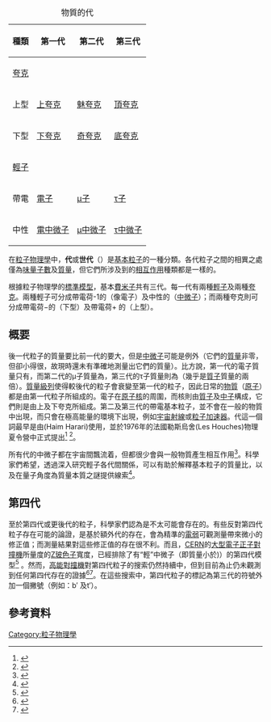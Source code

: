 {{NoteTA|G1=物理学}}
{| class="wikitable" style="text-align:center; float:right; margin:0em 0em 0em 1em;"
|+物質的代
|-
! 種類
! 第一代
! 第二代
! 第三代
|-
! colspan="4"| [[夸克|夸克]]
|-
! 上型
| [[上夸克|上夸克]]
| [[魅夸克|魅夸克]]
| [[頂夸克|頂夸克]]
|-
! 下型
| [[下夸克|下夸克]]
| [[奇夸克|奇夸克]]
| [[底夸克|底夸克]]
|-
! colspan="4"| [[輕子|輕子]]
|-
! 帶電
| [[電子|電子]]
| [[μ子|μ子]]
| [[τ子|τ子]]
|-
! 中性
| [[電中微子|電中微子]]
| [[μ中微子|μ中微子]]
| [[τ中微子|τ中微子]]
|}

在[[粒子物理學|粒子物理學]]中，'''代'''或'''世代'''（{{lang-en|Generation}}）是[[基本粒子|基本粒子]]的一種分類。各代粒子之間的相異之處僅為[[味_(粒子物理學)|味]][[量子數|量子數]]及[[質量|質量]]，但它們所涉及到的[[基本相互作用|相互作用]]種類都是一樣的。

根據粒子物理學的[[標準模型|標準模型]]，基本[[費米子|費米子]]共有三代。每一代有兩種[[輕子|輕子]]及兩種[[夸克|夸克]]。兩種輕子可分成帶電荷-1的（像電子）及中性的（[[中微子|中微子]]）；而兩種夸克則可分成帶電荷−{{frac|1|3}}的（下型）及帶電荷+{{frac|2|3}} 的（上型）。

==概要==
後一代粒子的質量要比前一代的要大，但是[[中微子|中微子]]可能是例外（它們的[[中微子#质量|質量]]非零，但卻小得很，故現時還未有準確地測量出它們的質量）。比方說，第一代的電子質量只有{{val|0.511|ul=MeV/c2}}，而第二代的μ子質量為{{val|106|u=MeV/c2}}，第三代的τ子質量則為{{val|1777|u=MeV/c2}}（幾乎是[[質子|質子]]質量的兩倍）。[[質量級列|質量級列]]使得較後代的粒子會衰變至第一代的粒子，因此日常的[[物質|物質]]（[[原子|原子]]）都是由第一代粒子所組成的。電子在[[原子核|原子核]]的周圍，而核則由[[質子|質子]]及[[中子|中子]]構成，它們則是由上及下夸克所組成。第二及第三代的帶電基本粒子，並不會在一般的物質中出現，而只會在極高能量的環境下出現，例如[[宇宙射線|宇宙射線]]或[[粒子加速器|粒子加速器]]。代這一個詞最早是由{{le|哈伊姆·哈拉里|Haim Harari}}(Haim Harari)使用，並於1976年的法國勒斯烏舍(Les Houches)物理夏令營中正式提出<ref>{{cite book
 |last          = Harari
 |first         = H.
 |year          = 1977
 |chapter       = Beyond charm
 |title         = Weak and Electromagnetic Interactions at High Energy, Les Houches, France, Jul 5- Aug 14, 1976
 |url           = http://www.slac.stanford.edu/spires/find/hep/www?irn=154660
 |editor1-last  = Balian
 |editor1-first = R.
 |editor2-last  = Llewellyn-Smith
 |editor2-first = C.H.
 |series        = Les Houches Summer School Proceedings
 |volume        = 29
 |page          = 613
 |publisher     = North-Holland
 |access-date   = 2012-02-19
 |archive-date  = 2012-12-12
 |archive-url   = https://archive.today/20121212123011/http://www.slac.stanford.edu/spires/find/hep/www?irn=154660
 |dead-url      = yes
}}</ref>
<ref>{{cite conference
 |author=Harari H.
 |title=Three generations of quarks and leptons
 |url=http://slac.stanford.edu/cgi-wrap/getdoc/slac-pub-1974.pdf
 |booktitle=Proceedings of the XII Rencontre de Moriond
 |editor=E. van Goeler, Weinstein R. (eds.)
 |volume=
 |page=170
 |year=1977
 |doi=
 |id=SLAC-PUB-1974
 }}{{Dead link|date=2019年12月 |bot=InternetArchiveBot |fix-attempted=yes }}</ref>。

所有代的中微子都在宇宙間飄流着，但都很少會與一般物質產生相互作用<ref>{{cite press
 |publisher=[[麻省理工學院|MIT News Office]]
 |date=18 April 2007
 |title=Experiment confirms famous physics model
 |url=http://web.mit.edu/newsoffice/2007/neutrino.html
 |access-date=2012-02-19
 |archive-date=2013-07-05
 |archive-url=https://web.archive.org/web/20130705100832/http://web.mit.edu/newsoffice/2007/neutrino.html
 |dead-url=no
 }}</ref>。科學家們希望，透過深入研究輕子各代間關係，可以有助於解釋基本粒子的質量比，以及在量子角度為質量本質之謎提供線索<ref name="MacGregor">
{{cite arxiv
 |author=M.H. Mac Gregor
 |title=A 'Muon Mass Tree' with α-quantized Lepton, Quark, and Hadron Masses
 |class=hep-ph
 |eprint=hep-ph/0607233
 |year=2006
}}</ref>。

==第四代==
至於第四代或更後代的粒子，科學家們認為是不太可能會存在的。有些反對第四代粒子存在可能的論證，是基於額外代的存在，會為精準的[[電弱相互作用|電弱]]可觀測量帶來微小的修正值；而測量結果對這些修正值的存在很不利。而且，[[CERN|CERN]]的[[大型電子正子對撞機|大型電子正子對撞機]]所量度的[[Z玻色子|Z玻色子]]寬度，已經排除了有“輕”中微子（即質量小於{{val|45|u=GeV/c2}})）的第四代模型<ref>
{{cite journal
 |author=D. Decamp ''et al''. (ALEPH collaboration)
 |title=Determination of the number of light neutrino species 
 |journal=[[物理快報|Physics Letters B]]
 |volume=231 |issue=4 |pages=519
 |year=1989
 |doi=10.1016/0370-2693(89)90704-1
|bibcode = 1989PhLB..231..519D }}</ref> 。然而，[[高能對撞機|高能對撞機]]對第四代粒子的搜索仍然持續中，但到目前為止仍未觀測到任何第四代存在的證據<ref>{{cite journal
 |author=C. Amsler ''et al''. (Particle Data Group)
 |title=Review of Particle Physics: b′ (4th Generation) Quarks, Searches for
 |url=http://pdg.lbl.gov/2008/listings/q008.pdf
 |journal=[[物理快報|Physics Letters B]]
 |volume=667
 |issue=1
 |pages=1–1340
 |year=2008
 |doi=10.1016/j.physletb.2008.07.018
 |bibcode=2008PhLB..667....1P
 |access-date=2012-02-19
 |archive-date=2018-12-21
 |archive-url=https://web.archive.org/web/20181221023555/http://pdg.lbl.gov/2008/listings/q008.pdf
 |dead-url=no
 }}</ref><ref>{{cite journal
 |author=C. Amsler ''et al''. (Particle Data Group)
 |title=Review of Particle Physics: t′ (4th Generation) Quarks, Searches for
 |url=http://pdg.lbl.gov/2008/listings/q009.pdf
 |journal=[[物理快報|Physics Letters B]]
 |volume=667
 |issue=1
 |pages=1–1340
 |year=2008
 |doi=10.1016/j.physletb.2008.07.018
 |bibcode=2008PhLB..667....1P
 |access-date=2012-02-19
 |archive-date=2018-12-21
 |archive-url=https://web.archive.org/web/20181221023555/http://pdg.lbl.gov/2008/listings/q008.pdf
 |dead-url=no
 }}</ref>。在這些搜索中，第四代粒子的標記為第三代的符號外加一個撇號（例如：b′ 及t′）。

==參考資料==
{{reflist}}

[[Category:粒子物理學|Category:粒子物理學]]